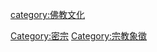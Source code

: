 {{Commons category|Mandalas}}

[[Category:密宗|Category:密宗]]
[[category:佛教文化|category:佛教文化]]
[[Category:宗教象徵|Category:宗教象徵]]